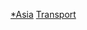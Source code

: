{{WPSS-cat}}
{{Stub Category|article=[[亚洲|亚洲]][[交通運輸|交通運輸]]|newstub=Asia-transport-stub|category=亞洲交通}}

[[Category:交通小作品|*Asia]]
[[Category:亞洲小作品|Transport]]